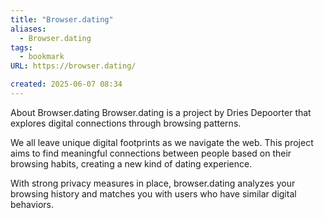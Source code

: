 ```yaml
---
title: "Browser.dating"
aliases:
  - Browser.dating
tags:
  - bookmark
URL: https://browser.dating/

created: 2025-06-07 08:34
---
```




About Browser.dating
Browser.dating is a project by Dries Depoorter that explores digital connections through browsing patterns.

We all leave unique digital footprints as we navigate the web. This project aims to find meaningful connections between people based on their browsing habits, creating a new kind of dating experience.

With strong privacy measures in place, browser.dating analyzes your browsing history and matches you with users who have similar digital behaviors.